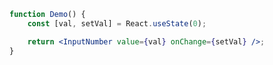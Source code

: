 ```jsx
function Demo() {
    const [val, setVal] = React.useState(0);

    return <InputNumber value={val} onChange={setVal} />;
}
```